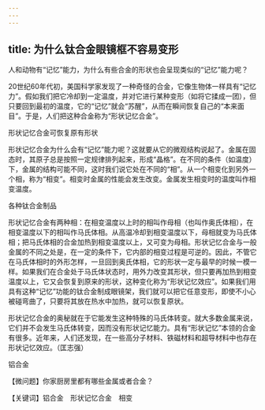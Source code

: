 ```yaml
---
---
---
```

title: 为什么钛合金眼镜框不容易变形
---




人和动物有“记忆”能力，为什么有些合金的形状也会呈现类似的“记忆”能力呢？

20世纪60年代初，美国科学家发现了一种奇怪的合金，它像生物体一样具有“记忆力”。假如我们把它冷却到一定温度，并对它进行某种变形（如将它揉成一团），但只要回到最初的温度，它的“记忆”就会“苏醒”，从而在瞬间恢复自己的“本来面目”。于是，人们把这种合金称为“形状记忆合金”。

形状记忆合金可恢复原有形状



形状记忆合金为什么会有“记忆”能力呢？这就要从它的微观结构说起了。金属在固态时，其原子总是按照一定规律排列起来，形成“晶格”。在不同的条件（如温度）下，金属的结构可能不同，这时我们说它处在不同的“相”。从一个相变化到另外一个相，称为“相变”。相变时金属的性能会发生改变。金属发生相变时的温度叫作相变温度。

各种钛合金制品



形状记忆合金有两种相：在相变温度以上时的相叫作母相（也叫作奥氏体相），在相变温度以下的相叫作马氏体相。从高温冷却到相变温度以下，母相就变为马氏体相；把马氏体相的合金加热到相变温度以上，又可变为母相。形状记忆合金与一般金属的不同之处是，在一定的条件下，它内部的相变过程是可逆的。因此，不管它在马氏体相时的外形怎样，一旦回到奥氏体相，它的形状一定与最早的时候一模一样。如果我们在合金处于马氏体状态时，用外力改变其形状，但只要再加热到相变温度以上，它又会恢复到原来的形状，这种变化称为“形状记忆效应”。如果我们用具有这种“记忆”功能的钛合金制成眼镜架，我们就可以把它任意变形，即使不小心被碰弯曲了，只要将其放在热水中加热，就可以恢复原状。

形状记忆合金的奥秘就在于它能发生这种特殊的马氏体转变。就大多数金属来说，它们并不会发生马氏体转变，因而没有形状记忆能力。具有“形状记忆”本领的合金有很多。近年来，人们还发现，在一些高分子材料、铁磁材料和超导材料中也存在形状记忆效应。（匡志强）

铝合金





【微问题】你家厨房里都有哪些金属或者合金？

【关键词】铝合金　形状记忆合金　相变